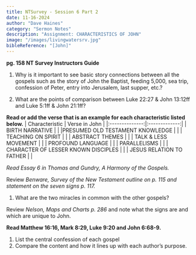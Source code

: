 ```yaml
---
title: NTSurvey - Session 6 Part 2
date: 11-16-2024
author: "Dave Haines"
category: "Sermon Notes"
description: "Assignment: CHARACTERISTICS OF JOHN"
image: "/images/livingwatersrv.jpg"
bibleReference: "[John]"
---
```


**pg. 158 NT Survey Instructors Guide**

1. Why is it important to see basic story connections between all the gospels such as the story of John the Baptist, feeding 5,000, sea trip, confession of Peter, entry into Jerusalem, last supper, etc.?

2. What are the points of comparison between Luke 22:27 & John 13:12ff and Luke 5:1ff & John 21:1ff?

**Read or add the verse that is an example for each characteristic listed below.**
| Characteristic | Verse in John |
|:--------------:|:-------------:|
| BIRTH NARRATIVE | |
|PRESUMED OLD TESTAMENT KNOWLEDGE | |
| TEACHING ON SPIRIT | |
| ABSTRACT THEMES | |
| TALK & LESS MOVEMENT | | 
| PROFOUND LANGUAGE | |
| PARALLELISMS | |
| CHARACTER OF LESSER KNOWN DISCIPLES | |
| JESUS RELATION TO FATHER | |

*Read Essay 6 in Thomas and Gundry, A Harmony of the Gospels.*  

Review *Benware, Survey of the New Testament outline on p. 115 and statement on the seven signs p. 117.*  

1. What are the two miracles in common with the other gospels?

Review *Nelson, Maps and Charts p. 286* and note what the signs are and which are unique to John.

**Read Matthew 16:16, Mark 8:29, Luke 9:20 and John 6:68-9.**  

1. List the central confession of each gospel
2. Compare the content and how it lines up with each author’s purpose.
